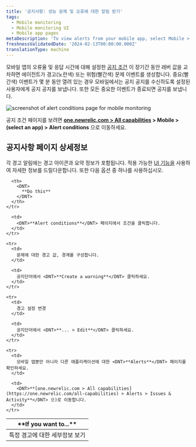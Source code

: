 ```yaml
---
title: '공지사항: 성능 문제 및 오류에 대한 알림 받기'
tags:
  - Mobile monitoring
  - Mobile monitoring UI
  - Mobile app pages
metaDescription: 'To view alerts from your mobile app, select Mobile > (select an app) > App > Alerts.'
freshnessValidatedDate: '2024-02-13T00:00:00.000Z'
translationType: machine
---
```


모바일 앱의 오류율 및 응답 시간에 대해 설정한 [공지 조건](/docs/mobile-apps/alert-settings) 이 장기간 동안 레버 값을 교차하면 <InlinePopover type="mobile"/>에이전트가 경고(노란색) 또는 위험(빨간색) 문제 이벤트를 생성합니다. 중요(빨간색) 이벤트가 몇 분 동안 열려 있는 경우 모바일에서는 공지 공지를 수신하도록 설정된 사용자에게 공지 공지를 보냅니다. 또한 모든 중요한 이벤트가 종료되면 공지를 보냅니다.

<img
  title="alert conditions page "
  alt="screenshot of alert conditions page for mobile monitoring"
  src="/images/mobile_screenshot-full_alert-conditions-page.webp"
/>

공지 조건 페이지를 보려면 <DNT>**[one.newrelic.com > All capabilities](https://one.newrelic.com/all-capabilities) > Mobile > (select an app) > Alert conditions**</DNT> 으로 이동하세요.

## 공지사항 페이지 상세정보

각 경고 알림에는 경고 아이콘과 요약 정보가 포함됩니다. 적용 가능한 [UI 기능을](/docs/new-relic-solutions/new-relic-one/introduction-new-relic-platform) 사용하여 자세한 정보를 드릴다운합니다. 또한 다음 옵션 중 하나를 사용하십시오.

<table>
  <thead>
    <tr>
      <th width={200}>
        <DNT>
          **If you want to...**
        </DNT>
      </th>

      <th>
        <DNT>
          **Do this**
        </DNT>
      </th>
    </tr>
  </thead>

  <tbody>
    <tr>
      <td>
        특정 경고에 대한 세부정보 보기
      </td>

      <td>
        <DNT>**Alert conditions**</DNT> 페이지에서 조건을 클릭합니다.
      </td>
    </tr>

    <tr>
      <td>
        문제에 대한 경고 값, 경계를 구성합니다.
      </td>

      <td>
        공지단어에서 <DNT>**Create a warning**</DNT> 클릭하세요.
      </td>
    </tr>

    <tr>
      <td>
        경고 설정 변경
      </td>

      <td>
        공지단어에서 <DNT>**... > Edit**</DNT> 클릭하세요.
      </td>
    </tr>

    <tr>
      <td>
        모바일 앱뿐만 아니라 다른 애플리케이션에 대한 <DNT>**Alerts**</DNT> 페이지를 확인하세요.
      </td>

      <td>
        <DNT>**[one.newrelic.com > All capabilities](https://one.newrelic.com/all-capabilities) > Alerts > Issues & Activity**</DNT> 으)로 이동합니다.
      </td>
    </tr>
  </tbody>
</table>
